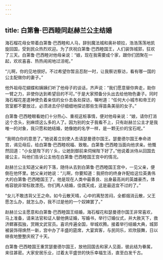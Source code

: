```yaml
---
---
---
```

title: 白第鲁·巴西睦同赵赫兰公主结婚
---




海石榴花母女带着白第鲁·巴西睦和人马，辞别魔法城和奥补顿拉，浩浩荡荡地凯旋回国，受到民众热烈欢迎。为了庆祝白第鲁·巴西睦国王，人们装饰城郭，狂欢了三天。白第鲁·巴西睦对他母亲说：“娘，现在我需要成个家，跟你们团聚在一起，欢欢喜喜、热热闹闹地过活呢。”

“儿啊，你的见地很好。不过希望你暂且忍耐一时，让我察访察访，看有哪一国的公主配做你的妻子。”

他外祖母花蝴蝶和姨姨们听了他母子的谈话，齐声说：“我们愿意替你奔走，助你一臂之力，非使你达到希望目的不可。”于是大家预备分头出去给他物色妻子。同时海石榴花差遣神使负着亲信的女仆去各处探访，嘱咐道：“任何大小城市和帝王的宫室都不要放过，必须进去仔仔细细地探访那些生得苗条美丽的女子。”

白第鲁·巴西睦眼看她们十分热心、重视这桩事情，便对他母亲说：“娘，请你打消这个念头，别麻烦这么多的人了。因为别的女子我看不上，只有赵赫兰公主才是我唯一的对象，我只愿和她结婚，她像她的名字一样，是一颗无价的宝石呢。”

“我明白你的意思了。”她说着立刻使人去请瑟曼德尔国王。瑟曼德尔国王奉命进宫，谒见母后，给白第鲁·巴西睦祝福、致敬。白第鲁·巴西睦当面向他求亲。他慨然回道：“小女是陛下的丫头，让她到御前来伺候陛下好了。”他说着派侍从回国去接公主，叫他们告诉公主他在白第鲁·巴西睦国王宫中的情况。

赵赫兰公主知道父亲的下落，随侍从去到白第鲁·巴西睦国王宫中，一见父亲，便倒在他怀里。她父亲对她说：“儿啊，你要知道：我把你的终身许配给这位英勇伟大的白第鲁·巴西睦国王了。他是现在人类中最善良、出身最高尚的英雄豪杰，体格容貌非常标致漂亮。你们两人结婚，佳偶天成，这是最适宜不过的了。”

“女儿不敢违背父王之命。如今云散天晴，心中的离愁苦闷，全都烟消云散，父王愿怎么办，就怎么办，我不过是他的一个奴婢罢了。”

赵赫兰公主愿意和白第鲁·巴西睦国王结婚，海石榴花和瑟曼德尔国王非常喜欢，马上准备，请来法官和证人替他俩证婚，写婚书，举行订婚仪式，并大赦天下，救济鳏寡孤独，赏赐文武官员。喜讯传遍全国，举城欢腾。接着举行结婚大典，城郭被装饰得焕然一新，宫中办了丰盛的筵席，大宴宾客，与民同乐，欢欣鼓舞，日以继夜地整整庆祝了十天。

白第鲁·巴西睦国王重赏瑟曼德尔国王，放他回国去和家人见面，彼此结为眷属，来往甚密。大家安居乐业，过着太平盛世的快乐幸福生活，直至白发千古。